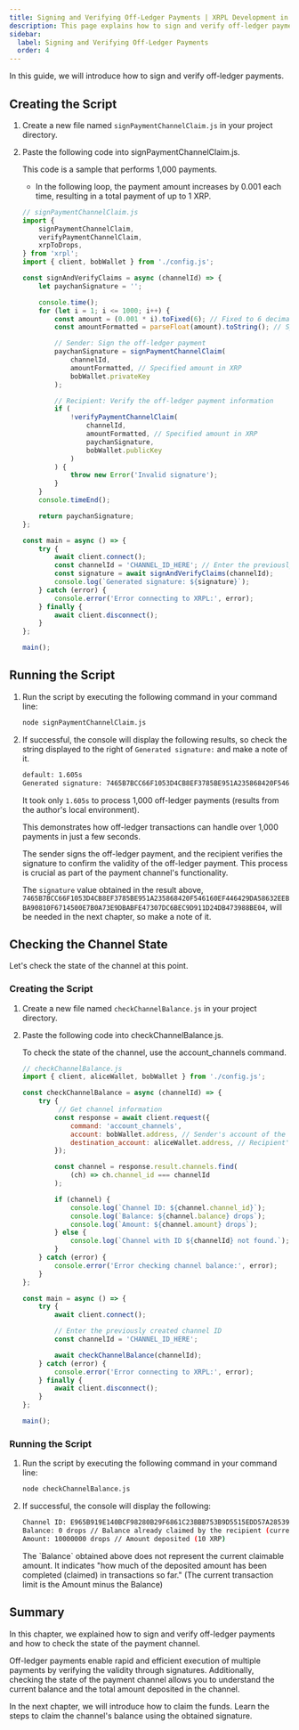 ```yaml
---
title: Signing and Verifying Off-Ledger Payments | XRPL Development in JavaScript - Level 4
description: This page explains how to sign and verify off-ledger payments using payment channels as part of the XRPL Development in JavaScript - Level 4 curriculum.
sidebar:
  label: Signing and Verifying Off-Ledger Payments
  order: 4
---
```



In this guide, we will introduce how to sign and verify off-ledger payments.

## Creating the Script

<Steps>

1. Create a new file named `signPaymentChannelClaim.js` in your project directory.
2. Paste the following code into signPaymentChannelClaim.js.

    This code is a sample that performs 1,000 payments.

    * In the following loop, the payment amount increases by 0.001 each time, resulting in a total payment of up to 1 XRP.

    ```javascript
    // signPaymentChannelClaim.js
    import {
        signPaymentChannelClaim,
        verifyPaymentChannelClaim,
        xrpToDrops,
    } from 'xrpl';
    import { client, bobWallet } from './config.js';

    const signAndVerifyClaims = async (channelId) => {
        let paychanSignature = '';

        console.time();
        for (let i = 1; i <= 1000; i++) {
            const amount = (0.001 * i).toFixed(6); // Fixed to 6 decimal places
            const amountFormatted = parseFloat(amount).toString(); // Specified in XRP

            // Sender: Sign the off-ledger payment
            paychanSignature = signPaymentChannelClaim(
                channelId,
                amountFormatted, // Specified amount in XRP
                bobWallet.privateKey
            );

            // Recipient: Verify the off-ledger payment information
            if (
                !verifyPaymentChannelClaim(
                    channelId,
                    amountFormatted, // Specified amount in XRP
                    paychanSignature,
                    bobWallet.publicKey
                )
            ) {
                throw new Error('Invalid signature');
            }
        }
        console.timeEnd();

        return paychanSignature;
    };

    const main = async () => {
        try {
            await client.connect();
            const channelId = 'CHANNEL_ID_HERE'; // Enter the previously created channel ID
            const signature = await signAndVerifyClaims(channelId);
            console.log(`Generated signature: ${signature}`);
        } catch (error) {
            console.error('Error connecting to XRPL:', error);
        } finally {
            await client.disconnect();
        }
    };

    main();
    ```
</Steps>

## Running the Script

<Steps>

1. Run the script by executing the following command in your command line:

    ```bash
    node signPaymentChannelClaim.js
    ```

2. If successful, the console will display the following results, so check the string displayed to the right of `Generated signature:` and make a note of it.
    ```bash
    default: 1.605s
    Generated signature: 7465B7BCC66F1053D4CB8EF3785BE951A235868420F546160EF446429DA58632EEBBA90810F6714500E7B0A73E9DBABFE47307DC6BEC9D911D24DB473988BE04
    ```

    It took only `1.605s` to process 1,000 off-ledger payments (results from the author's local environment).

    This demonstrates how off-ledger transactions can handle over 1,000 payments in just a few seconds.

    <Aside>
    The sender signs the off-ledger payment, and the recipient verifies the signature to confirm the validity of the off-ledger payment. This process is crucial as part of the payment channel's functionality.
    </Aside>

    The `signature` value obtained in the result above, `7465B7BCC66F1053D4CB8EF3785BE951A235868420F546160EF446429DA58632EEBBA90810F6714500E7B0A73E9DBABFE47307DC6BEC9D911D24DB473988BE04`, will be needed in the next chapter, so make a note of it.

</Steps>

## Checking the Channel State

Let's check the state of the channel at this point.

### Creating the Script

<Steps>

1. Create a new file named `checkChannelBalance.js` in your project directory.
2. Paste the following code into checkChannelBalance.js.

    To check the state of the channel, use the account_channels command.

    ```javascript
    // checkChannelBalance.js
    import { client, aliceWallet, bobWallet } from './config.js';

    const checkChannelBalance = async (channelId) => {
        try {
             // Get channel information
            const response = await client.request({
                command: 'account_channels',
                account: bobWallet.address, // Sender's account of the channel
                destination_account: aliceWallet.address, // Recipient's account of the channel
            });

            const channel = response.result.channels.find(
                (ch) => ch.channel_id === channelId
            );

            if (channel) {
                console.log(`Channel ID: ${channel.channel_id}`);
                console.log(`Balance: ${channel.balance} drops`);
                console.log(`Amount: ${channel.amount} drops`);
            } else {
                console.log(`Channel with ID ${channelId} not found.`);
            }
        } catch (error) {
            console.error('Error checking channel balance:', error);
        }
    };

    const main = async () => {
        try {
            await client.connect();

            // Enter the previously created channel ID
            const channelId = 'CHANNEL_ID_HERE';

            await checkChannelBalance(channelId);
        } catch (error) {
            console.error('Error connecting to XRPL:', error);
        } finally {
            await client.disconnect();
        }
    };

    main();
    ```
</Steps>

### Running the Script

<Steps>

1. Run the script by executing the following command in your command line:

    ```bash
    node checkChannelBalance.js
    ```

2. If successful, the console will display the following:
    ```bash
    Channel ID: E965B919E140BCF98280B29F6861C23BBB753B9D5515EDD57A285391BA20CCA2
    Balance: 0 drops // Balance already claimed by the recipient (currently: 0 XRP)
    Amount: 10000000 drops // Amount deposited (10 XRP)
    ```

    <Aside title="About Balance">
    The `Balance` obtained above does not represent the current claimable amount.  
    It indicates "how much of the deposited amount has been completed (claimed) in transactions so far." (The current transaction limit is the Amount minus the Balance)
    </Aside>
</Steps>

## Summary

In this chapter, we explained how to sign and verify off-ledger payments and how to check the state of the payment channel.

Off-ledger payments enable rapid and efficient execution of multiple payments by verifying the validity through signatures.
Additionally, checking the state of the payment channel allows you to understand the current balance and the total amount deposited in the channel.

In the next chapter, we will introduce how to claim the funds. Learn the steps to claim the channel's balance using the obtained signature.
